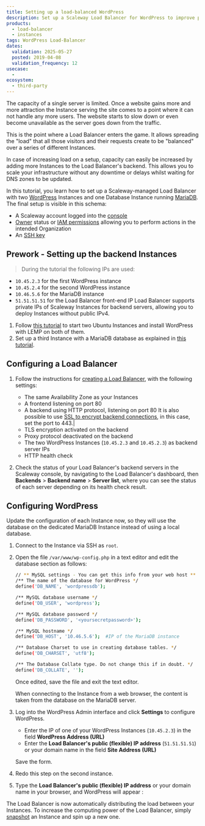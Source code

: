 ```yaml
---
title: Setting up a load-balanced WordPress
description: Set up a Scaleway Load Balancer for WordPress to improve performance, ensure high availability, and handle traffic efficiently.
products:
  - load-balancer
  - instances
tags: WordPress Load-Balancer
dates:
  validation: 2025-05-27
  posted: 2019-04-08
  validation_frequency: 12
usecase:
  -
ecosystem:
  - third-party
---
```




The capacity of a single server is limited. Once a website gains more and more attraction the Instance serving the site comes to a point where it can not handle any more users. The website starts to slow down or even become unavailable as the server goes down from the traffic.

This is the point where a Load Balancer enters the game. It allows spreading the "load" that all those visitors and their requests create to be "balanced" over a series of different Instances.

In case of increasing load on a setup, capacity can easily be increased by adding more Instances to the Load Balancer's backend. This allows you to scale your infrastructure without any downtime or delays whilst waiting for DNS zones to be updated.

In this tutorial, you learn how to set up a Scaleway-managed Load Balancer with two [WordPress](/tutorials/wordpress-lemp-stack/) Instances and one Database Instance running [MariaDB](/tutorials/mariadb-ubuntu-bionic/). The final setup is visible in this schema:

<Lightbox image={image} alt="" />

<Requirements />

- A Scaleway account logged into the [console](https://console.scaleway.com)
- [Owner](/iam/concepts/#owner) status or [IAM permissions](/iam/concepts/#permission) allowing you to perform actions in the intended Organization
- An [SSH key](/organizations-and-projects/how-to/create-ssh-key/)

## Prework - Setting up the backend Instances

> During the tutorial the following IPs are used:

- `10.45.2.3` for the first WordPress instance
- `10.45.2.4` for the second WordPress instance
- `10.46.5.6` for the MariaDB instance
- `51.51.51.51` for the Load Balancer front-end IP
Load Balancer supports private IPs of Scaleway Instances for backend servers, allowing you to deploy Instances without public IPv4.

1. Follow [this tutorial](/tutorials/wordpress-lemp-stack/) to start two Ubuntu Instances and install WordPress with LEMP on both of them.
2. Set up a third Instance with a MariaDB database as explained in [this tutorial](/tutorials/mariadb-ubuntu-bionic/).

## Configuring a Load Balancer

1. Follow the instructions for [creating a Load Balancer](/load-balancer/how-to/create-load-balancer/#how-to-create-a-load-balancer), with the following settings:
    - The same Availability Zone as your Instances
    - A frontend listening on port 80
    - A backend using HTTP protocol, listening on port 80
        <Message type="tip">
        It is also possible to use [SSL to encrypt backend connections](/tutorials/nginx-reverse-proxy/), in this case, set the port to 443.|
        </Message>
    - TLS encryption activated on the backend
    - Proxy protocol deactivated on the backend
    - The two WordPress Instances (`10.45.2.3` and `10.45.2.3`) as backend server IPs
    - HTTP health check

2. Check the status of your Load Balancer's backend servers in the Scaleway console, by navigating to the Load Balancer's dashboard, then **Backends** > **Backend name** > **Server list**, where you can see the status of each server depending on its health check result.

## Configuring WordPress

Update the configuration of each Instance now, so they will use the database on the dedicated MariaDB Instance instead of using a local database.

1. Connect to the Instance via SSH as `root`.
2. Open the file `/var/www/wp-config.php` in a text editor and edit the database section as follows:
    ```bash
    // ** MySQL settings - You can get this info from your web host ** //
    /** The name of the database for WordPress */
    define('DB_NAME', 'wordpressdb');

    /** MySQL database username */
    define('DB_USER', 'wordpress');

    /** MySQL database password */
    define('DB_PASSWORD', '<yoursecretpassword>');

    /** MySQL hostname */
    define('DB_HOST', '10.46.5.6');  #IP of the MariaDB instance

    /** Database Charset to use in creating database tables. */
    define('DB_CHARSET', 'utf8');

    /** The Database Collate type. Do not change this if in doubt. */
    define('DB_COLLATE', '');
    ```

    Once edited, save the file and exit the text editor.

    When connecting to the Instance from a web browser, the content is taken from the database on the MariaDB server.
3. Log into the WordPress Admin interface and click **Settings** to configure WordPress.
    - Enter the IP of one of your WordPress Instances (`10.45.2.3`) in the field **WordPress Address (URL)**
    - Enter the **Load Balancer's public (flexible) IP address** (`51.51.51.51`) or your domain name in the field **Site Address (URL)**

    Save the form.
4. Redo this step on the second instance.
5. Type the **Load Balancer's public (flexible) IP address** or your domain name in your browser, and WordPress will appear :
    <Lightbox image={image2} alt="" />

The Load Balancer is now automatically distributing the load between your Instances. To increase the computing power of the Load Balancer, simply [snapshot](/instances/concepts/#snapshot) an Instance and spin up a new one.